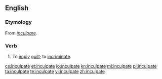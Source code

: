 ==English==

===Etymology===
From {{etyl|LL.|en}} ''[[inculpare]]''.

===Verb===
{{en-verb|inculpat|ing}}

# {{context|archaic}} To [[imply]] [[guilt]]; to [[incriminate]].

[[cs:inculpate]]
[[et:inculpate]]
[[io:inculpate]]
[[kn:inculpate]]
[[ml:inculpate]]
[[pl:inculpate]]
[[ta:inculpate]]
[[te:inculpate]]
[[vi:inculpate]]
[[zh:inculpate]]